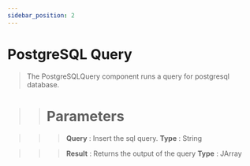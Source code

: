 ```yaml
---
sidebar_position: 2
---
```


# PostgreSQL Query

> The PostgreSQLQuery component runs a  query for postgresql database.

>> # Parameters

>>> **Query** : Insert the sql query. **Type** : String

>>> **Result** : Returns the output of the query **Type** : JArray
